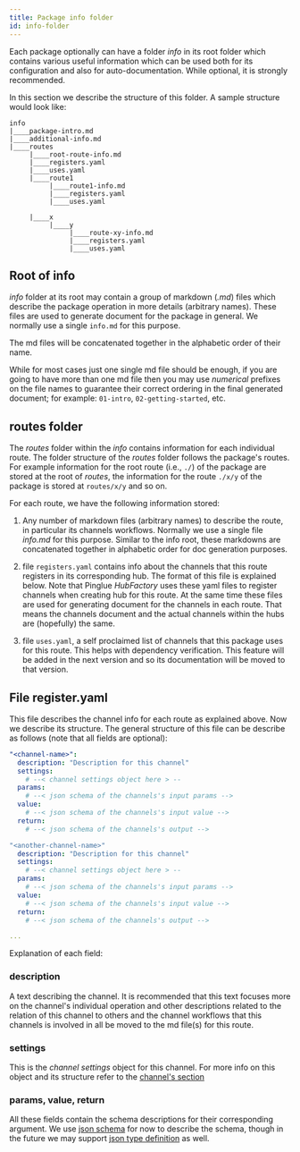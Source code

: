 ```yaml
---
title: Package info folder
id: info-folder
---
```


Each package optionally can have a folder *info* in its root folder which contains various useful information which can be used both for its configuration and also for auto-documentation. While optional, it is strongly recommended. 

In this section we describe the structure of this folder. A sample structure would look like:

```
info
|____package-intro.md
|____additional-info.md
|____routes
     |____root-route-info.md
     |____registers.yaml
     |____uses.yaml
     |____route1
          |____route1-info.md
          |____registers.yaml
          |____uses.yaml

     |____x
          |____y
               |____route-xy-info.md
               |____registers.yaml
               |____uses.yaml
```

Root of info
---------------
*info* folder at its root may contain a group of markdown (*.md*) files which describe the package operation in more details (arbitrary names). These files are used to generate document for the package in general. We normally use a single `info.md` for this purpose.

<Note>

The md files will be concatenated together in the alphabetic order of their name. 

</Note>

<Tip>

While for most cases just one single md file should be enough, if you are going to have more than one md file then you may use *numerical* prefixes on the file names to guarantee their correct ordering in the final generated document; for example: `01-intro`, `02-getting-started`, etc.

</Tip>


routes folder
---------------
The *routes* folder within the *info* contains information for each individual route. The folder structure of the *routes* folder follows the package's routes. For example information for the root route (i.e., `./`) of the package are stored at the root of *routes*, the information for the route `./x/y` of the package is stored at `routes/x/y` and so on.

For each route, we have the following information stored:

1. Any number of markdown files (arbitrary names) to describe the route, in particular its channels workflows. Normally we use a single file *info.md* for this purpose. Similar to the info root, these markdowns are concatenated together in alphabetic order for doc generation purposes.


2. file `registers.yaml` contains info about the channels that this route registers in its corresponding hub. The format of this file is explained below. Note that Pinglue *HubFactory* uses these yaml files to register channels when creating hub for this route. At the same time these files are used for generating document for the channels in each route. That means the channels document and the actual channels within the hubs are (hopefully) the same.

3. file `uses.yaml`, a self proclaimed list of channels that this package uses for this route. This helps with dependency verification. This feature will be added in the next version and so its documentation will be moved to that version. 

File register.yaml
---------------------
This file describes the channel info for each route as explained above. Now we describe its structure. The general structure of this file can be describe as follows (note that all fields are optional):


```yaml
"<channel-name>":
  description: "Description for this channel"
  settings: 
    # --< channel settings object here > -- 
  params:
    # --< json schema of the channels's input params -->
  value:
    # --< json schema of the channels's input value -->
  return:
    # --< json schema of the channels's output -->

"<another-channel-name>"
  description: "Description for this channel"
  settings: 
    # --< channel settings object here > -- 
  params:
    # --< json schema of the channels's input params -->
  value:
    # --< json schema of the channels's input value -->
  return:
    # --< json schema of the channels's output -->

...  

```

Explanation of each field:

### description
A text describing the channel. It is recommended that this text focuses more on the channel's individual operation and other descriptions related to the relation of this channel to others and the channel workflows that this channels is involved in all be moved to the md file(s) for this route. 

### settings
This is the *channel settings* object for this channel. For more info on this object and its structure refer to the [channel's section](:channels)

### params, value, return
All these fields contain the schema descriptions for their corresponding argument. We use [json schema](https://json-schema.org/) for now to describe the schema, though in the future we may support [json type definition](https://jsontypedef.com/) as well.

